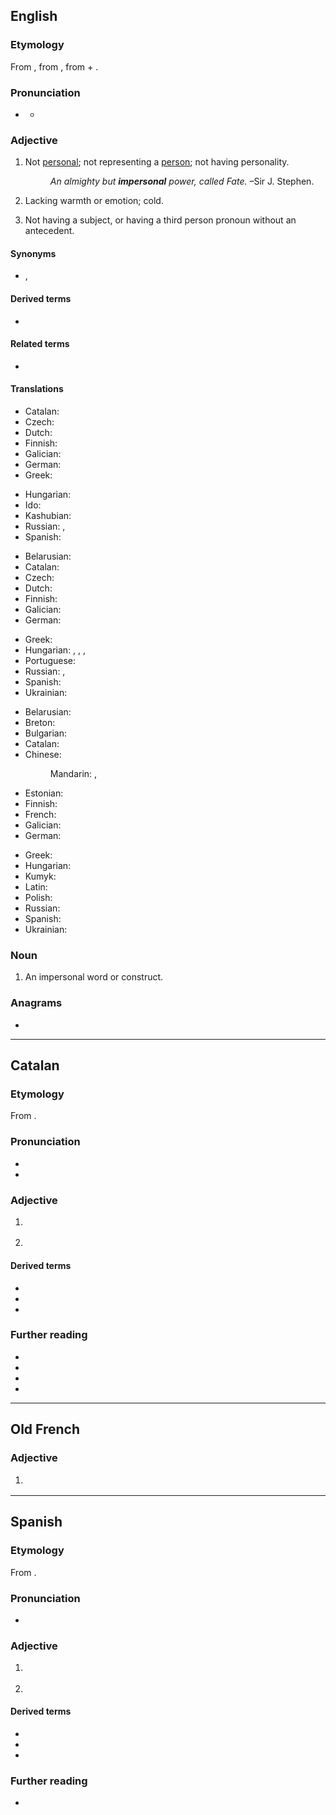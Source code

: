==English==

===Etymology===
From {{bor|en|fr|impersonnel}}, from {{der|en|la|impersōnālis}}, from {{m|la|im-||not}} + {{m|la|persōnālis||personal}}.

===Pronunciation===
* {{a|GA}} {{IPA|en|/ɪmˈpɝsənəl/}}
** {{audio|en|LL-Q1860 (eng)-Vealhurl-impersonal.wav|Audio (UK)}}

===Adjective===
{{en-adj}}

# Not [[personal]]; not representing a [[person]]; not having personality.
#: ''An almighty but '''impersonal''' power, called Fate.'' &ndash;Sir J. Stephen. {{rfdate|en}}
# Lacking warmth or emotion; cold.
#: {{ux|en|She sounded '''impersonal''' as she gave her report of the Nazi death camps.}}
# {{lb|en|grammar|of a verb or other word}} Not having a subject, or having a third person pronoun without an antecedent.
#: {{ux|en|The verb “rain” is '''impersonal''' in sentences like “It’s raining.”}}

====Synonyms====
* {{sense|grammar}} {{l|en|monopersonal}}, {{l|en|unipersonal}}

====Derived terms====
* {{l|en|impersonal verb}}

====Related terms====
* {{l|en|personal}}

====Translations====
{{trans-top|not representing a person}}
* Catalan: {{t|ca|impersonal}}
* Czech: {{t|cs|neosobní}}
* Dutch: {{t+|nl|onpersoonlijk}}
* Finnish: {{t|fi|persoonaton}}
* Galician: {{t|gl|impersoal}}
* German: {{t+|de|unpersönlich}}
* Greek: {{t+|el|απρόσωπος}}
{{trans-mid}}
* Hungarian: {{t+|hu|személytelen}}
* Ido: {{t+|io|nepersonala}}
* Kashubian: {{t|csb|bezòsobòwi}}
* Russian: {{t+|ru|безли́чный}}, {{t+|ru|обезли́ченный}}
* Spanish: {{t+|es|impersonal}}
{{trans-bottom}}

{{trans-top|lacking warmth or emotion}}
* Belarusian: {{t|be|бязлі́кі}}
* Catalan: {{t|ca|impersonal}}
* Czech: {{t|cs|neosobní}}
* Dutch: {{t+|nl|onpersoonlijk}}
* Finnish: {{t|fi|persoonaton}}
* Galician: {{t|gl|impersoal}}
* German: {{t+|de|unpersönlich}}
{{trans-mid}}
* Greek: {{t+|el|απρόσωπος}}
* Hungarian: {{t+|hu|személytelen}}, {{t+|hu|közömbös}}, {{t+|hu|érzéketlen}}, {{t+|hu|rideg}}
* Portuguese: {{t+|pt|impessoal}}
* Russian: {{t+|ru|отчуждённый}}, {{t+|ru|безли́кий}}
* Spanish: {{t+|es|impersonal}}
* Ukrainian: {{t+|uk|безли́кий}}
{{trans-bottom}}

{{trans-top|grammar}}
* Belarusian: {{t|be|безасабо́вы}}
* Breton: {{t+|br|dic'hour}}
* Bulgarian: {{t+|bg|безли́чен}}
* Catalan: {{t|ca|impersonal}}
* Chinese:
*: Mandarin: {{t+|cmn|無人稱}}, {{t+|cmn|无人称|tr=wúrénchēng}}
* Estonian: {{t|et|umbisikuline}}
* Finnish: {{t|fi|persoonaton}}
* French: {{t+|fr|impersonnel}}
* Galician: {{t|gl|impersoal}}
* German: {{t+|de|unpersönlich}}
{{trans-mid}}
* Greek: {{t+|el|απρόσωπος}}
* Hungarian: {{t+|hu|személytelen}}
* Kumyk: {{t|kum|бетсиз|tr=betsiz}}
* Latin: {{t|la|impersonalis}}
* Polish: {{t+|pl|bezosobowy}}
* Russian: {{t+|ru|безли́чный}}
* Spanish: {{t+|es|impersonal}}
* Ukrainian: {{t+|uk|безособо́вий}}
{{trans-bottom}}

===Noun===
{{en-noun}}

# {{lb|en|grammar}} An impersonal word or construct.

===Anagrams===
* {{anagrams|en|a=aeilmnoprs|mailperson|prolamines}}

----

==Catalan==

===Etymology===
From {{der|ca|la|impersōnālis}}.

===Pronunciation===
* {{ca-IPA}}
* {{rhymes|ca|al}}

===Adjective===
{{ca-adj|mf}}

# {{l|en|impersonal}} {{gloss|not representing a person}}
#: {{ant|ca|personal}}
# {{lb|ca|grammar}} {{l|en|impersonal}} {{gloss|not having a subject}}

====Derived terms====
* {{l|ca|impersonalitat}}
* {{l|ca|impersonalitzar}}
* {{l|ca|impersonalment}}

===Further reading===
* {{R:IEC2}}
* {{R:GDLC}}
* {{R:DNV}}
* {{R:DCVB}}

----

==Old French==

===Adjective===
{{fro-adj}}

# {{lb|fro|grammar}} {{l|en|impersonal}}

----

==Spanish==

===Etymology===
From {{der|es|la|impersōnālis}}.

===Pronunciation===
* {{es-IPA}}

===Adjective===
{{es-adj|pl=impersonales}}

# {{l|en|impersonal}} {{gloss|not representing a person}}
#: {{ant|es|personal}}
# {{lb|es|grammar}} {{l|en|impersonal}} {{gloss|not having a subject}}

====Derived terms====
* {{l|es|impersonalidad}}
* {{l|es|impersonalizar}}
* {{l|es|impersonalmente}}

===Further reading===
* {{R:DRAE}}